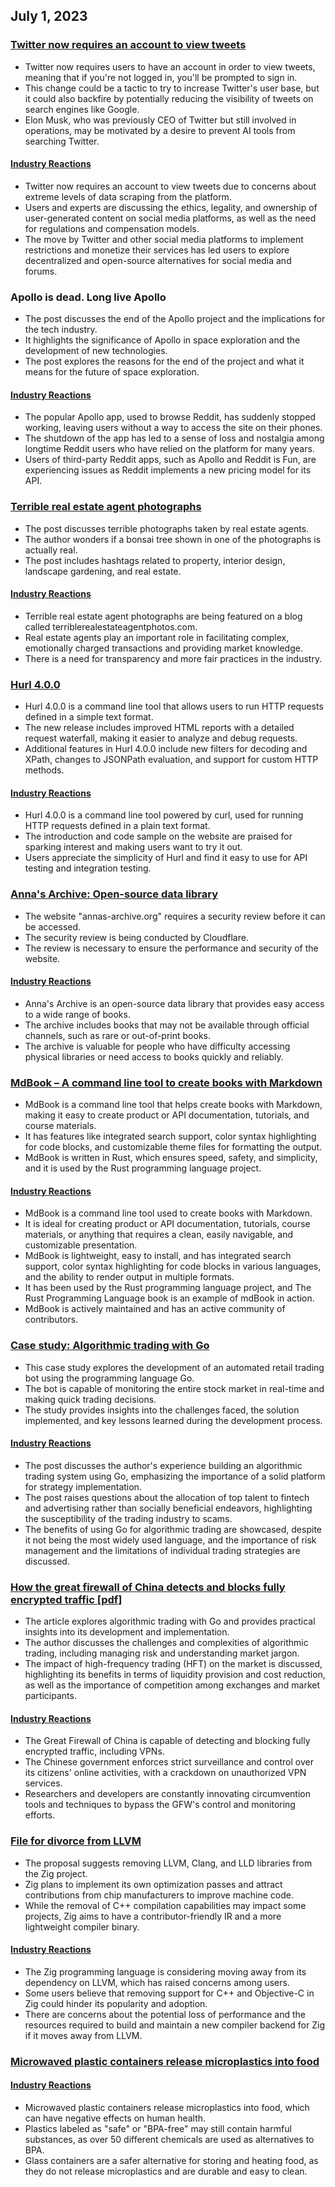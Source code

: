 

<CallToAction />

<Steps>

## July 1, 2023

### [Twitter now requires an account to view tweets](https://techcrunch.com/2023/06/30/twitter-now-requires-an-account-to-view-tweets/)

- Twitter now requires users to have an account in order to view tweets, meaning that if you're not logged in, you'll be prompted to sign in.
- This change could be a tactic to try to increase Twitter's user base, but it could also backfire by potentially reducing the visibility of tweets on search engines like Google.
- Elon Musk, who was previously CEO of Twitter but still involved in operations, may be motivated by a desire to prevent AI tools from searching Twitter.

#### [Industry Reactions](http://news.ycombinator.com/item?id=36540957)

- Twitter now requires an account to view tweets due to concerns about extreme levels of data scraping from the platform.
- Users and experts are discussing the ethics, legality, and ownership of user-generated content on social media platforms, as well as the need for regulations and compensation models.
- The move by Twitter and other social media platforms to implement restrictions and monetize their services has led users to explore decentralized and open-source alternatives for social media and forums.

### Apollo is dead. Long live Apollo

- The post discusses the end of the Apollo project and the implications for the tech industry.
- It highlights the significance of Apollo in space exploration and the development of new technologies.
- The post explores the reasons for the end of the project and what it means for the future of space exploration.

#### [Industry Reactions](http://news.ycombinator.com/item?id=36543894)

- The popular Apollo app, used to browse Reddit, has suddenly stopped working, leaving users without a way to access the site on their phones.
- The shutdown of the app has led to a sense of loss and nostalgia among longtime Reddit users who have relied on the platform for many years.
- Users of third-party Reddit apps, such as Apollo and Reddit is Fun, are experiencing issues as Reddit implements a new pricing model for its API.

### [Terrible real estate agent photographs](https://terriblerealestateagentphotos.com)

- The post discusses terrible photographs taken by real estate agents.
- The author wonders if a bonsai tree shown in one of the photographs is actually real.
- The post includes hashtags related to property, interior design, landscape gardening, and real estate.

#### [Industry Reactions](http://news.ycombinator.com/item?id=36533193)

- Terrible real estate agent photographs are being featured on a blog called terriblerealestateagentphotos.com.
- Real estate agents play an important role in facilitating complex, emotionally charged transactions and providing market knowledge.
- There is a need for transparency and more fair practices in the industry.

### [Hurl 4.0.0](https://hurl.dev/blog/2023/06/30/announcing-hurl-4.0.0.html)

- Hurl 4.0.0 is a command line tool that allows users to run HTTP requests defined in a simple text format.
- The new release includes improved HTML reports with a detailed request waterfall, making it easier to analyze and debug requests.
- Additional features in Hurl 4.0.0 include new filters for decoding and XPath, changes to JSONPath evaluation, and support for custom HTTP methods.

#### [Industry Reactions](http://news.ycombinator.com/item?id=36539144)

- Hurl 4.0.0 is a command line tool powered by curl, used for running HTTP requests defined in a plain text format.
- The introduction and code sample on the website are praised for sparking interest and making users want to try it out.
- Users appreciate the simplicity of Hurl and find it easy to use for API testing and integration testing.

### [Anna's Archive: Open-source data library](https://annas-archive.org/)

- The website "annas-archive.org" requires a security review before it can be accessed.
- The security review is being conducted by Cloudflare.
- The review is necessary to ensure the performance and security of the website.

#### [Industry Reactions](http://news.ycombinator.com/item?id=36530662)

- Anna's Archive is an open-source data library that provides easy access to a wide range of books.
- The archive includes books that may not be available through official channels, such as rare or out-of-print books.
- The archive is valuable for people who have difficulty accessing physical libraries or need access to books quickly and reliably.

### [MdBook – A command line tool to create books with Markdown](https://rust-lang.github.io/mdBook/)

- MdBook is a command line tool that helps create books with Markdown, making it easy to create product or API documentation, tutorials, and course materials.
- It has features like integrated search support, color syntax highlighting for code blocks, and customizable theme files for formatting the output.
- MdBook is written in Rust, which ensures speed, safety, and simplicity, and it is used by the Rust programming language project.

#### [Industry Reactions](http://news.ycombinator.com/item?id=36528984)

- MdBook is a command line tool used to create books with Markdown.
- It is ideal for creating product or API documentation, tutorials, course materials, or anything that requires a clean, easily navigable, and customizable presentation.
- MdBook is lightweight, easy to install, and has integrated search support, color syntax highlighting for code blocks in various languages, and the ability to render output in multiple formats.
- It has been used by the Rust programming language project, and The Rust Programming Language book is an example of mdBook in action.
- MdBook is actively maintained and has an active community of contributors.

### [Case study: Algorithmic trading with Go](https://polygon.io/blog/case-study-algorithmict-trading-with-go/)

- This case study explores the development of an automated retail trading bot using the programming language Go.
- The bot is capable of monitoring the entire stock market in real-time and making quick trading decisions.
- The study provides insights into the challenges faced, the solution implemented, and key lessons learned during the development process.

#### [Industry Reactions](http://news.ycombinator.com/item?id=36539235)

- The post discusses the author's experience building an algorithmic trading system using Go, emphasizing the importance of a solid platform for strategy implementation.
- The post raises questions about the allocation of top talent to fintech and advertising rather than socially beneficial endeavors, highlighting the susceptibility of the trading industry to scams.
- The benefits of using Go for algorithmic trading are showcased, despite it not being the most widely used language, and the importance of risk management and the limitations of individual trading strategies are discussed.

### [How the great firewall of China detects and blocks fully encrypted traffic [pdf]](https://gfw.report/publications/usenixsecurity23/data/paper/paper.pdf)

- The article explores algorithmic trading with Go and provides practical insights into its development and implementation.
- The author discusses the challenges and complexities of algorithmic trading, including managing risk and understanding market jargon.
- The impact of high-frequency trading (HFT) on the market is discussed, highlighting its benefits in terms of liquidity provision and cost reduction, as well as the importance of competition among exchanges and market participants.

#### [Industry Reactions](http://news.ycombinator.com/item?id=36531485)

- The Great Firewall of China is capable of detecting and blocking fully encrypted traffic, including VPNs.
- The Chinese government enforces strict surveillance and control over its citizens' online activities, with a crackdown on unauthorized VPN services.
- Researchers and developers are constantly innovating circumvention tools and techniques to bypass the GFW's control and monitoring efforts.

### [File for divorce from LLVM](https://github.com/ziglang/zig/issues/16270)

- The proposal suggests removing LLVM, Clang, and LLD libraries from the Zig project.
- Zig plans to implement its own optimization passes and attract contributions from chip manufacturers to improve machine code.
- While the removal of C++ compilation capabilities may impact some projects, Zig aims to have a contributor-friendly IR and a more lightweight compiler binary.

#### [Industry Reactions](http://news.ycombinator.com/item?id=36529456)

- The Zig programming language is considering moving away from its dependency on LLVM, which has raised concerns among users.
- Some users believe that removing support for C++ and Objective-C in Zig could hinder its popularity and adoption.
- There are concerns about the potential loss of performance and the resources required to build and maintain a new compiler backend for Zig if it moves away from LLVM.

### [Microwaved plastic containers release microplastics into food](https://pubs.acs.org/doi/10.1021/acs.est.3c01942)

#### [Industry Reactions](http://news.ycombinator.com/item?id=36532812)

- Microwaved plastic containers release microplastics into food, which can have negative effects on human health.
- Plastics labeled as "safe" or "BPA-free" may still contain harmful substances, as over 50 different chemicals are used as alternatives to BPA.
- Glass containers are a safer alternative for storing and heating food, as they do not release microplastics and are durable and easy to clean.

</Steps>
